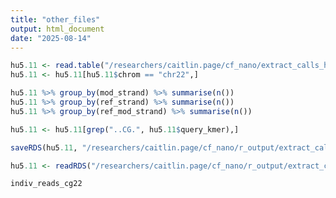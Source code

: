 ```yaml
---
title: "other_files"
output: html_document
date: "2025-08-14"
---
```


```r
hu5.11 <- read.table("/researchers/caitlin.page/cf_nano/extract_calls_hu5.11.tsv", header = TRUE)
hu5.11 <- hu5.11[hu5.11$chrom == "chr22",]
```

```r
hu5.11 %>% group_by(mod_strand) %>% summarise(n())
hu5.11 %>% group_by(ref_strand) %>% summarise(n())
hu5.11 %>% group_by(ref_mod_strand) %>% summarise(n())
```


```r
hu5.11 <- hu5.11[grep("..CG.", hu5.11$query_kmer),]
```

```r
saveRDS(hu5.11, "/researchers/caitlin.page/cf_nano/r_output/extract_calls_hu5.11_chr22.rds")
```
```r
hu5.11 <- readRDS("/researchers/caitlin.page/cf_nano/r_output/extract_calls_hu5.11_chr22.rds")
```


```r
indiv_reads_cg22
```

